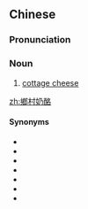 {{also|乡村奶酪}}
==Chinese==
{{zh-forms|s=乡村奶酪|type=22}}

===Pronunciation===
{{zh-pron
|m=xiāngcūn nǎi酪
|cat=n
}}

===Noun===
{{zh-noun}}

# [[cottage cheese]]

[[zh:鄉村奶酪]]

====Synonyms====
* {{zh-l|白乾酪}}
* {{zh-l|白軟乾酪}}
* {{zh-l|農家乾酪}}
* {{zh-l|農家乳酪}}
* {{zh-l|軟白乾酪}}
* {{zh-l|鬆軟乾酪}}
* {{zh-l|鮮乾酪}}

{{zh-cat|Cheeses}}